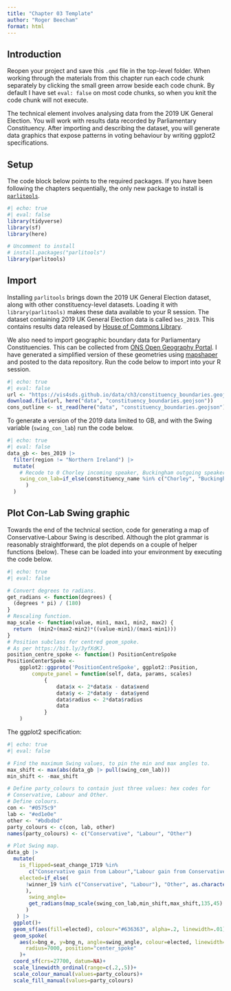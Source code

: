 ```yaml
---
title: "Chapter 03 Template"
author: "Roger Beecham"
format: html
---
```


## Introduction

Reopen your project and save this  `.qmd` file in the top-level folder. When working through the materials from this chapter run each code chunk separately by clicking the small green arrow beside each code chunk. By default I have set `eval: false` on most code chunks, so when you knit the code chunk will not execute.

The technical element involves analysing data from the 2019 UK General Election. You will work with results data recorded by Parliamentary Constituency. After importing and describing the dataset, you will generate data graphics that expose patterns in voting behaviour by writing ggplot2 specifications.

## Setup

The code block below points to the required packages. If you have been following the chapters sequentially, the only new package to install is [`parlitools`](https://cran.r-project.org/web/packages/parlitools/index.html).

```r
#| echo: true
#| eval: false
library(tidyverse) 
library(sf) 
library(here) 

# Uncomment to install
# install.packages("parlitools") 
library(parlitools)
```

## Import

Installing `parlitools` brings down the 2019 UK General Election dataset, along with other constituency-level datasets. Loading it with `library(parlitools)` makes these data available to your R session. The dataset containing 2019 UK General Election data is called `bes_2019`. This contains results data released by [House of Commons Library](https://commonslibrary.parliament.uk/research-briefings/cbp-8749/).

We also need to import geographic boundary data for Parliamentary Constituencies. This can be collected from [ONS Open Geography Portal](https://geoportal.statistics.gov.uk/). I have generated a simplified version of these geometries using [mapshaper](https://github.com/mbloch/mapshaper) and posted to the data repository. Run the code below to import into your R session.

```r
#| echo: true
#| eval: false
url <- "https://vis4sds.github.io/data/ch3/constituency_boundaries.geojson"
download.file(url, here("data", "constituency_boundaries.geojson"))
cons_outline <- st_read(here("data", "constituency_boundaries.geojson"), crs=27700)
```

To generate a version of the 2019 data limited to GB, and with the Swing variable (`swing_con_lab`) run the code below.

```r
#| echo: true
#| eval: false
data_gb <- bes_2019 |>
  filter(region != "Northern Ireland") |>
  mutate(
    # Recode to 0 Chorley incoming speaker, Buckingham outgoing speaker.
    swing_con_lab=if_else(constituency_name %in% c("Chorley", "Buckingham"), 0, 0.5*((con_19-con_17)-(lab_19-lab_17))
      )
  )
```

## Plot Con-Lab Swing graphic

Towards the end of the technical section, code for generating a map of Conservative-Labour Swing is described. Although the plot grammar is reasonably straightforward, the plot depends on a couple of helper functions (below). These can be loaded into your environment by executing the code below.

```r
#| echo: true
#| eval: false

# Convert degrees to radians.
get_radians <- function(degrees) {
  (degrees * pi) / (180)
}
# Rescaling function.
map_scale <- function(value, min1, max1, min2, max2) {
  return  (min2+(max2-min2)*((value-min1)/(max1-min1)))
}
# Position subclass for centred geom_spoke.
# As per https://bit.ly/3yfXdKJ.
position_centre_spoke <- function() PositionCentreSpoke
PositionCenterSpoke <-
    ggplot2::ggproto('PositionCentreSpoke', ggplot2::Position,
        compute_panel = function(self, data, params, scales)
            {
                data$x <- 2*data$x - data$xend
                data$y <- 2*data$y - data$yend
                data$radius <- 2*data$radius
                data
            }
    )
```

The ggplot2 specification:

```r
#| echo: true
#| eval: false

# Find the maximum Swing values, to pin the min and max angles to.
max_shift <- max(abs(data_gb |> pull(swing_con_lab)))
min_shift <- -max_shift

# Define party_colours to contain just three values: hex codes for
# Conservative, Labour and Other.
# Define colours.
con <- "#0575c9"
lab <- "#ed1e0e"
other <- "#bdbdbd"
party_colours <- c(con, lab, other)
names(party_colours) <- c("Conservative", "Labour", "Other")

# Plot Swing map.
data_gb |>
  mutate(
    is_flipped=seat_change_1719 %in%
       c("Conservative gain from Labour","Labour gain from Conservative"),
    elected=if_else(
      !winner_19 %in% c("Conservative", "Labour"), "Other", as.character(winner_19)
      ),
       swing_angle=
       get_radians(map_scale(swing_con_lab,min_shift,max_shift,135,45)
      )
   ) |>
  ggplot()+
  geom_sf(aes(fill=elected), colour="#636363", alpha=.2, linewidth=.01)+
  geom_spoke(
    aes(x=bng_e, y=bng_n, angle=swing_angle, colour=elected, linewidth=is_flipped),
      radius=7000, position="center_spoke"
    )+
  coord_sf(crs=27700, datum=NA)+
  scale_linewidth_ordinal(range=c(.2,.5))+
  scale_colour_manual(values=party_colours)+
  scale_fill_manual(values=party_colours)
```